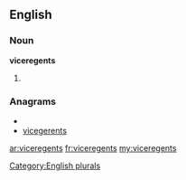 ==English==

===Noun===
'''viceregents'''

# {{plural of|[[viceregent]]}}

===Anagrams===
* {{alphagram|ceeeginrstv}}
* [[vicegerents#English|vicegerents]]

[[Category:English plurals]]

[[ar:viceregents]]
[[fr:viceregents]]
[[my:viceregents]]